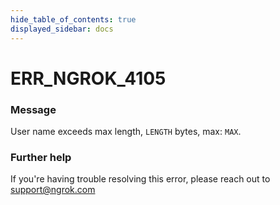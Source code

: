 ```yaml
---
hide_table_of_contents: true
displayed_sidebar: docs
---
```



# ERR_NGROK_4105

### Message

User name exceeds max length, `LENGTH` bytes, max: `MAX`.

<ErrorDetails error="err_ngrok_4105" />

### Further help

If you're having trouble resolving this error, please reach out to [support@ngrok.com](mailto:support@ngrok.com?subject=Help%20with%20ERR_NGROK_4105)


